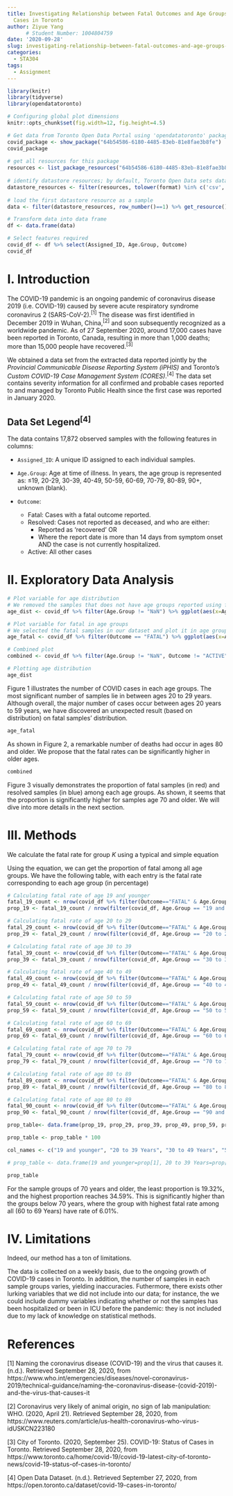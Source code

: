 ```yaml
---
title: Investigating Relationship between Fatal Outcomes and Age Groups of COVID-19
  Cases in Toronto
author: Ziyue Yang
      # Student Number: 1004804759
date: '2020-09-28'
slug: investigating-relationship-between-fatal-outcomes-and-age-groups-of-covid-19-cases-in-toronto
categories:
  - STA304
tags:
  - Assignment
---
```


```r
library(knitr)
library(tidyverse)
library(opendatatoronto)

# Configuring global plot dimensions
knitr::opts_chunk$set(fig.width=12, fig.height=4.5) 

# Get data from Toronto Open Data Portal using 'opendatatoronto' package 
covid_package <- show_package("64b54586-6180-4485-83eb-81e8fae3b8fe")
covid_package
 
# get all resources for this package
resources <- list_package_resources("64b54586-6180-4485-83eb-81e8fae3b8fe")
 
# identify datastore resources; by default, Toronto Open Data sets datastore resource format to CSV for non-geospatial and GeoJSON for geospatial resources
datastore_resources <- filter(resources, tolower(format) %in% c('csv', 'geojson'))
 
# load the first datastore resource as a sample
data <- filter(datastore_resources, row_number()==1) %>% get_resource()

# Transform data into data frame
df <- data.frame(data)

# Select features required
covid_df <- df %>% select(Assigned_ID, Age.Group, Outcome)
covid_df
```

# I. Introduction

The COVID-19 pandemic is an ongoing pandemic of coronavirus disease 2019 (i.e. COVID-19) caused by severe acute respiratory syndrome coronavirus 2 (SARS-CoV-2).^[1]^ The disease was first identified in December 2019 in Wuhan, China,^[2]^ and soon subsequently recognized as a worldwide pandemic. As of 27 September 2020, around 17,000 cases have been reported in Toronto, Canada, resulting in more than 1,000 deaths; more than 15,000 people have recovered.^[3]^

<!-- Abstract? ^ -->

We obtained a data set from the extracted data reported jointly by the *Provincial Communicable Disease Reporting System (iPHIS)* and Toronto's *Custom COVID-19 Case Management System (CORES)*.^[4]^ The data set contains severity information for all confirmed and probable cases reported to and managed by Toronto Public Health since the first case was reported in January 2020.

## Data Set Legend^[4]^

The data contains 17,872 observed samples with the following features in columns:

* `Assigned_ID`: A unique ID assigned to each individual samples.

* `Age.Group`: Age at time of illness. In years, the age group is represented as: ≤19, 20-29, 30-39, 40-49, 50-59, 60-69, 70-79, 80-89, 90+, unknown (blank).

* `Outcome`: 
  * Fatal: Cases with a fatal outcome reported.
  * Resolved: Cases not reported as deceased, and who are either:
    * Reported as 'recovered' OR
    * Where the report date is more than 14 days from symptom onset AND the case is not currently hospitalized.
  * Active: All other cases


# II. Exploratory Data Analysis

<!-- Limitations -->
<!-- The data in this spreadsheet are subject to change as public health investigations into reported cases and continuous quality improvement initiatives are ongoing, and additional cases continue to be reported. The data will be completely refreshed and overwritten on a weekly basis.The data are extracted at 3 PM on the Monday of a given week, and posted by Wednesday. Please note that these numbers may differ from those posted elsewhere, as data are extracted at different times, and from different sources. -->

```r

# Plot variable for age distribution
# We removed the samples that does not have age groups reported using filter(Age.Group != "NaN")
age_dist <- covid_df %>% filter(Age.Group != "NaN") %>% ggplot(aes(x=Age.Group)) + geom_bar() + labs(title = "Age Group Distribution", caption = "Figure 1: Distribution of samples, categorized in age groups.") + xlab("Age Groups") 

# Plot variable for fatal in age groups
# We selected the fatal samples in our dataset and plot it in age groups
age_fatal <- covid_df %>% filter(Outcome == "FATAL") %>% ggplot(aes(x=Age.Group)) + geom_bar() + labs(title = "Fatal Distribution", caption = "Figure 2: Distribution of fatal samples, categorized in age groups.") + xlab("Age Groups") + ylab("Fatal Count")

# Combined plot
combined <- covid_df %>% filter(Age.Group != "NaN", Outcome != "ACTIVE") %>% ggplot(aes(x = Age.Group, fill = Outcome)) + geom_bar()
```


```r
# Plotting age distribution
age_dist
```

Figure 1 illustrates the number of COVID cases in each age groups. The most significant number of samples lie in between ages 20 to 29 years. Although overall, the major number of cases occur between ages 20 years to 59 years, we have discovered an unexpected result (based on distribution) on fatal samples' distribution.

```r
age_fatal
```
As shown in Figure 2, a remarkable number of deaths had occur in ages 80 and older. We propose that the fatal rates can be significantly higher in older ages.

```r
combined
```

Figure 3 visually demonstrates the proportion of fatal samples (in red) and resolved samples (in blue) among each age groups. As shown, it seems that the proportion is significantly higher for samples age 70 and older. We will dive into more details in the next section.

# III. Methods

We calculate the fatal rate for group $K$ using a typical and simple equation

\begin{equation}\label{prop}
  \frac{\text{Number of Fatal Samples in Age Group } K}{\text{Total Number of Samples in Age Group } K}.
\end{equation}

Using the equation, we can get the proportion of fatal among all age groups. We have the following table, with each entry is the fatal rate corresponding to each age group (in percentage)

```r
# Calculating fatal rate of age 19 and younger
fatal_19_count <- nrow(covid_df %>% filter(Outcome=="FATAL" & Age.Group == "19 and younger"))
prop_19 <- fatal_19_count / nrow(filter(covid_df, Age.Group == "19 and younger"))

# Calculating fatal rate of age 20 to 29 
fatal_29_count <- nrow(covid_df %>% filter(Outcome=="FATAL" & Age.Group == "20 to 29 Years"))
prop_29 <- fatal_29_count / nrow(filter(covid_df, Age.Group == "20 to 29 Years"))

# Calculating fatal rate of age 30 to 39
fatal_39_count <- nrow(covid_df %>% filter(Outcome=="FATAL" & Age.Group == "30 to 39 Years"))
prop_39 <- fatal_39_count / nrow(filter(covid_df, Age.Group == "30 to 39 Years"))

# Calculating fatal rate of age 40 to 49 
fatal_49_count <- nrow(covid_df %>% filter(Outcome=="FATAL" & Age.Group == "40 to 49 Years"))
prop_49 <- fatal_49_count / nrow(filter(covid_df, Age.Group == "40 to 49 Years"))

# Calculating fatal rate of age 50 to 59
fatal_59_count <- nrow(covid_df %>% filter(Outcome=="FATAL" & Age.Group == "50 to 59 Years"))
prop_59 <- fatal_59_count / nrow(filter(covid_df, Age.Group == "50 to 59 Years"))

# Calculating fatal rate of age 60 to 69
fatal_69_count <- nrow(covid_df %>% filter(Outcome=="FATAL" & Age.Group == "60 to 69 Years"))
prop_69 <- fatal_69_count / nrow(filter(covid_df, Age.Group == "60 to 69 Years"))

# Calculating fatal rate of age 70 to 79
fatal_79_count <- nrow(covid_df %>% filter(Outcome=="FATAL" & Age.Group == "70 to 79 Years"))
prop_79 <- fatal_79_count / nrow(filter(covid_df, Age.Group == "70 to 79 Years"))

# Calculating fatal rate of age 80 to 89
fatal_89_count <- nrow(covid_df %>% filter(Outcome=="FATAL" & Age.Group == "80 to 89 Years"))
prop_89 <- fatal_89_count / nrow(filter(covid_df, Age.Group == "80 to 89 Years"))

# Calculating fatal rate of age 80 to 89
fatal_90_count <- nrow(covid_df %>% filter(Outcome=="FATAL" & Age.Group == "90 and older"))
prop_90 <- fatal_90_count / nrow(filter(covid_df, Age.Group == "90 and older"))

```

```r
prop_table<- data.frame(prop_19, prop_29, prop_39, prop_49, prop_59, prop_69, prop_79, prop_89, prop_90)

prop_table <- prop_table * 100

col_names <- c("19 and younger", "20 to 39 Years", "30 to 49 Years", "50 to 59 Years", "60 to 69 Years", "70 to 79 Years", "80 to 89 Years", "90 and older")

# prop_table <- data.frame(19 and younger=prop[1], 20 to 39 Years=prop[2], 30 to 49 Years=prop[3], 40 to 59 Years=prop[4], 60 to 79 Years=prop[5], 70 to 89 Years=prop[6], 90 and Older=prop[7])
```

```r
prop_table
```
For the sample groups of 70 years and older, the least proportion is $19.32\%$, and the highest proportion reaches $34.59\%$. This is significantly higher than the groups below 70 years, where the group with highest fatal rate among all (60 to 69 Years) have rate of $6.01\%$. 

# IV. Limitations

Indeed, our method has a ton of limitations.

The data is collected on a weekly basis, due to the ongoing growth of COVID-19 cases in Toronto. In addition, the number of samples in each sample groups varies, yielding inaccuracies. Futhermore, there exists other lurking variables that we did not include into our data; for instance, the we could include dummy variables indicating whether or not the samples has been hospitalized or been in ICU before the pandemic: they is not included due to my lack of knowledge on statistical methods.

# References

[1] Naming the coronavirus disease (COVID-19) and the virus that causes it. (n.d.). Retrieved September 28, 2020, from https://www.who.int/emergencies/diseases/novel-coronavirus-2019/technical-guidance/naming-the-coronavirus-disease-(covid-2019)-and-the-virus-that-causes-it

[2] Coronavirus very likely of animal origin, no sign of lab manipulation: WHO. (2020, April 21). Retrieved September 28, 2020, from https://www.reuters.com/article/us-health-coronavirus-who-virus-idUSKCN223180

[3] City of Toronto. (2020, September 25). COVID-19: Status of Cases in Toronto. Retrieved September 28, 2020, from https://www.toronto.ca/home/covid-19/covid-19-latest-city-of-toronto-news/covid-19-status-of-cases-in-toronto/

[4] Open Data Dataset. (n.d.). Retrieved September 27, 2020, from https://open.toronto.ca/dataset/covid-19-cases-in-toronto/
